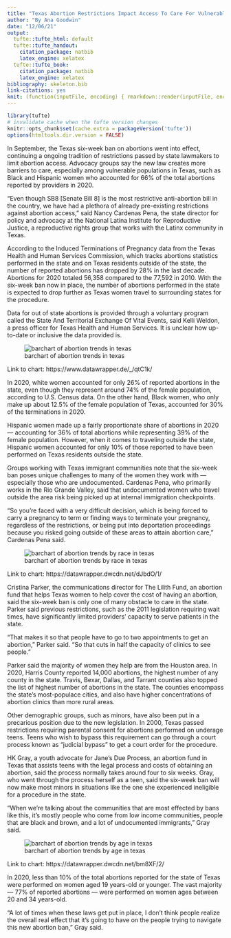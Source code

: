 ```yaml
---
title: "Texas Abortion Restrictions Impact Access To Care For Vulnerable Populations"
author: "By Ana Goodwin"
date: "12/06/21"
output:
  tufte::tufte_html: default
  tufte::tufte_handout:
    citation_package: natbib
    latex_engine: xelatex
  tufte::tufte_book:
    citation_package: natbib
    latex_engine: xelatex
bibliography: skeleton.bib
link-citations: yes
knit: (function(inputFile, encoding) { rmarkdown::render(inputFile, encoding = encoding, output_dir = "docs") })
---
```


```r
library(tufte)
# invalidate cache when the tufte version changes
knitr::opts_chunk$set(cache.extra = packageVersion('tufte'))
options(htmltools.dir.version = FALSE)
```


In September, the Texas six-week ban on abortions went into effect, continuing a ongoing tradition of restrictions passed by state lawmakers to limit abortion access. Advocacy groups say the new law creates more barriers to care, especially among vulnerable populations in Texas, such as Black and Hispanic women who accounted for 66% of the total abortions reported by providers in 2020. 

“Even though SB8 [Senate Bill 8] is the most restrictive anti-abortion bill in the country, we have had a plethora of already pre-existing restrictions against abortion access,” said Nancy Cardenas Pena, the state director for policy and advocacy at the National Latina Institute for Reproductive Justice, a reproductive rights group that works with the Latinx community in Texas.

According to the Induced Terminations of Pregnancy data from the Texas Health and Human Services Commission, which tracks abortions statistics performed in the state and on Texas residents outside of the state, the number of reported abortions has dropped by 28% in the last decade. Abortions for 2020 totaled 56,358 compared to the 77,592 in 2010. With the six-week ban now in place, the number of abortions performed in the state is expected to drop further as Texas women travel to surrounding states for the procedure. 

Data for out of state abortions is provided through a voluntary program called the State And Territorial Exchange Of Vital Events, said Kelli Weldon, a press officer for Texas Health and Human Services. It is unclear how up-to-date or inclusive the data provided is.

![barchart of abortion trends in texas](images/a-decade-of-abortion-trends-in-texas.png)

Link to chart: https://www.datawrapper.de/_/qtC1k/ 



In 2020, white women accounted for only 26% of reported abortions in the state, even though they represent around 74% of the female population, according to U.S. Census data.  On the other hand, Black women, who only make up about 12.5% of the female population of Texas, accounted for 30% of the terminations in 2020. 

Hispanic women made up a fairly proportionate share of abortions in 2020 —  accounting for 36% of total abortions while representing 39% of the female population. However, when it comes to traveling outside the state, Hispanic women accounted for only 10% of those reported to have been performed on Texas residents outside the state.  

Groups working with Texas immigrant communities note that the six-week ban poses unique challenges to many of the women they work with — especially those who are undocumented. Cardenas Pena, who primarily works in the Rio Grande Valley, said that undocumented women who travel outside the area risk being picked up at internal immigration checkpoints. 

“So you're faced with a very difficult decision, which is being forced to carry a pregnancy to term or finding ways to terminate your pregnancy, regardless of the restrictions, or being put into deportation proceedings because you risked going outside of these areas to attain abortion care,” Cardenas Pena said.

![barchart of abortion trends by race in texas](images/texas-abortions-by-race.png)

Link to chart: https://datawrapper.dwcdn.net/dJbdO/1/ 

Cristina Parker, the communications director for The Lilith Fund, an abortion fund that helps Texas women to help cover the cost of having an abortion, said the six-week ban is only one of many obstacle to care in the state. Parker said previous restrictions, such as the 2011 legislation requiring wait times, have significantly limited providers’ capacity to serve patients in the state.

“That makes it so that people have to go to two appointments to get an abortion,” Parker said. “So that cuts in half the capacity of clinics to see people.”

Parker said the majority of women they help are from the Houston area. In 2020, Harris County reported 14,000 abortions, the highest number of any county in the state. Travis, Bexar, Dallas, and Tarrant counties also topped the list of highest number of abortions in the state. The counties encompass the state’s most-populace cities, and also have higher concentrations of abortion clinics than more rural areas.

Other demographic groups, such as minors, have also been put in a precarious position due to the new legislation. In 2000, Texas passed restrictions requiring parental consent for abortions performed on underage teens. Teens who wish to bypass this requirement can go through a court process known as “judicial bypass” to get a court order for the procedure. 

HK Gray, a youth advocate for Jane’s Due Process, an abortion fund in Texas that assists teens with the legal process and costs of obtaining an abortion, said the process normally takes around four to six weeks. Gray, who went through the process herself as a teen, said the six-week ban will now make most minors in situations like the one she experienced ineligible for a procedure in the state.

“​​When we're talking about the communities that are most effected by bans like this, it's mostly people who come from low income communities, people that are black and brown, and a lot of undocumented immigrants,” Gray said. 

![barchart of abortion trends by age in texas](images/texas-abortion-trends-by-age.png)

Link to chart: https://datawrapper.dwcdn.net/bm8XF/2/ 

In 2020, less than 10% of the total abortions reported for the state of Texas were performed on women aged 19 years-old or younger. The vast majority — 77% of  reported abortions — were performed on women ages between 20 and 34 years-old. 

“A lot of times when these laws get put in place, I don't think people realize the overall real effect that it's going to have on the people trying to navigate this new abortion ban,” Gray said. 

